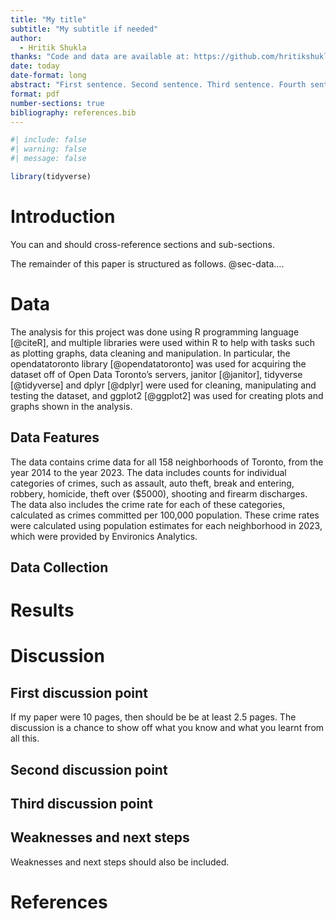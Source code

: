 ```yaml
---
title: "My title"
subtitle: "My subtitle if needed"
author: 
  - Hritik Shukla
thanks: "Code and data are available at: https://github.com/hritikshuklas/toronto-neighbourhood-crimes"
date: today
date-format: long
abstract: "First sentence. Second sentence. Third sentence. Fourth sentence."
format: pdf
number-sections: true
bibliography: references.bib
---
```


```r
#| include: false
#| warning: false
#| message: false

library(tidyverse)
```

# Introduction

You can and should cross-reference sections and sub-sections.

The remainder of this paper is structured as follows. @sec-data....

# Data {#sec-data}

The analysis for this project was done using R programming language [@citeR], and multiple libraries were used within R to help with tasks such as plotting graphs, data cleaning and manipulation. In particular, the opendatatoronto library [@opendatatoronto] was used for acquiring the dataset off of Open Data Toronto's servers, janitor [@janitor], tidyverse [@tidyverse] and dplyr [@dplyr] were used for cleaning, manipulating and testing the dataset, and ggplot2 [@ggplot2] was used for creating plots and graphs shown in the analysis.

## Data Features ##

The data contains crime data for all 158 neighborhoods of Toronto, from the year 2014 to the year 2023. The data includes counts for individual categories of crimes, such as assault, auto theft, break and entering, robbery, homicide, theft over ($5000), shooting and firearm discharges. The data also includes the crime rate for each of these categories, calculated as crimes committed per 100,000 population. These crime rates were calculated using population estimates for each neighborhood in 2023, which were provided by Environics Analytics.

## Data Collection ##

# Results

# Discussion

## First discussion point {#sec-first-point}

If my paper were 10 pages, then should be be at least 2.5 pages. The discussion is a chance to show off what you know and what you learnt from all this.

## Second discussion point

## Third discussion point

## Weaknesses and next steps

Weaknesses and next steps should also be included.

\newpage

# References
